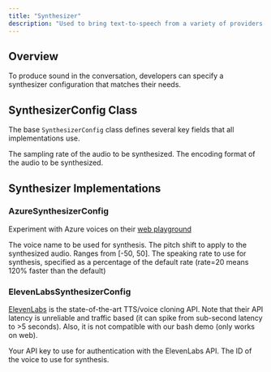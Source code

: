 ```yaml
---
title: "Synthesizer"
description: "Used to bring text-to-speech from a variety of providers."
---
```


## Overview

To produce sound in the conversation, developers can specify a synthesizer configuration
that matches their needs.

## SynthesizerConfig Class

The base `SynthesizerConfig` class defines several key fields that all implementations
use.

<ParamField path="sampling_rate" type="int" required={true}>
  The sampling rate of the audio to be synthesized.
</ParamField>

<ParamField path="audio_encoding" type="AudioEncoding" required={true}>
  The encoding format of the audio to be synthesized.
</ParamField>

## Synthesizer Implementations

### AzureSynthesizerConfig

Experiment with Azure voices on their [web playground](https://azure.microsoft.com/en-us/products/cognitive-services/text-to-speech/#features)

<ParamField path="voice_name" type="Optional[str]" required={false}>
  The voice name to be used for synthesis.
</ParamField>

<ParamField path="pitch" type="Optional[int]" required={false}>
  The pitch shift to apply to the synthesized audio. Ranges from [-50, 50].
</ParamField>

<ParamField path="rate" type="Optional[int]" required={false}>
  The speaking rate to use for synthesis, specified as a percentage of the
  default rate (rate=20 means 120% faster than the default)
</ParamField>

### ElevenLabsSynthesizerConfig

[ElevenLabs](https://beta.elevenlabs.io/) is the state-of-the-art TTS/voice cloning
API. Note that their API latency is unreliable and traffic based (it can
spike from sub-second latency to >5 seconds). Also, it is not compatible with our
bash demo (only works on web).

<ParamField path="api_key" type="str" required={true}>
  Your API key to use for authentication with the ElevenLabs API.
</ParamField>

<ParamField path="voice_id" type="Optional[str]" required={false}>
  The ID of the voice to use for synthesis.
</ParamField>
